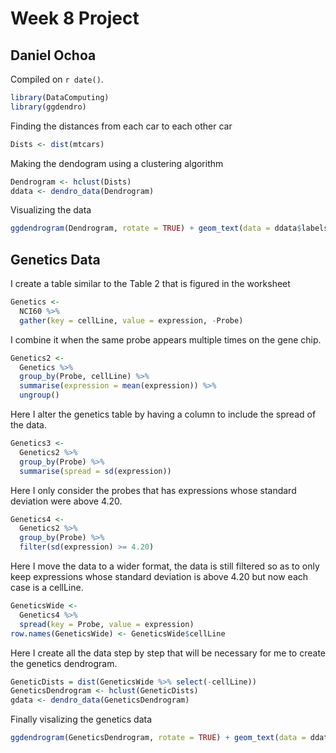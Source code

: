 # Week 8 Project

## Daniel Ochoa 

<!-- leave this material as is -->
Compiled on `r date()`.

```r
library(DataComputing)
library(ggdendro)
```
<!-- put your content after this line -->

Finding the distances from each car to each other car
```r
Dists <- dist(mtcars)
```

Making the dendogram using a clustering algorithm
```r
Dendrogram <- hclust(Dists)
ddata <- dendro_data(Dendrogram)
```

Visualizing the data
```r
ggdendrogram(Dendrogram, rotate = TRUE) + geom_text(data = ddata$labels, aes(x = x, y = y, label = label), vjust = 0)
```


## Genetics Data

I create a table similar to the Table 2 that is figured in the worksheet
```r
Genetics <- 
  NCI60 %>%
  gather(key = cellLine, value = expression, -Probe)
```


I combine it when the same probe appears multiple times on the gene chip.
```r
Genetics2 <- 
  Genetics %>%
  group_by(Probe, cellLine) %>%
  summarise(expression = mean(expression)) %>%
  ungroup()
```


Here I alter the genetics table by having a column to include the spread of the data.
```r
Genetics3 <- 
  Genetics2 %>%
  group_by(Probe) %>%
  summarise(spread = sd(expression))
```


Here I only consider the probes that has expressions whose standard deviation were above 4.20.
```r
Genetics4 <-
  Genetics2 %>%
  group_by(Probe) %>%
  filter(sd(expression) >= 4.20)
```


Here I move the data to a wider format, the data is still filtered so as to only keep expressions whose standard deviation is above 4.20 but now each case is a cellLine.
```r
GeneticsWide <-
  Genetics4 %>%
  spread(key = Probe, value = expression) 
row.names(GeneticsWide) <- GeneticsWide$cellLine
```

Here I create all the data step by step that will be necessary for me to create the genetics dendrogram.
```r
GeneticDists = dist(GeneticsWide %>% select(-cellLine))
GeneticsDendrogram <- hclust(GeneticDists)
gdata <- dendro_data(GeneticsDendrogram)
```

Finally visalizing the genetics data
```r
ggdendrogram(GeneticsDendrogram, rotate = TRUE) + geom_text(data = ddata$labels, aes(x = x, y = y, label = label), vjust = 0)
```

